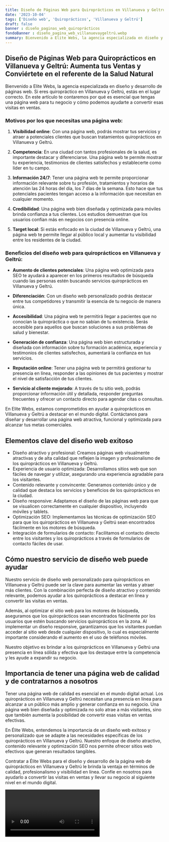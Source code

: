 ```yaml
---
title: Diseño de Páginas Web para Quiroprácticos en Villanueva y Geltrú
date: '2023-10-04'
tags: ['Diseño web', 'Quiroprácticos', 'Villanueva y Geltrú']
draft: false
banner : diseño_paginas_web_quiroprácticos
fondoBanner : diseño_pagina_web_villanuevaygeltrú.webp
summary: Bienvenido a Elite Webs, la agencia especializada en diseño y desarrollo de páginas web. Si eres quiropráctico en Villanueva y Geltrú, estás en el lugar correcto. En este artículo te contaremos por qué es esencial que tengas una página web para tu negocio y cómo podemos ayudarte a convertir esas visitas en ventas.
---
```


## Diseño de Páginas Web para Quiroprácticos en Villanueva y Geltrú: Aumenta tus Ventas y Conviértete en el referente de la Salud Natural

Bienvenido a Elite Webs, la agencia especializada en diseño y desarrollo de páginas web. Si eres quiropráctico en Villanueva y Geltrú, estás en el lugar correcto. En este artículo te contaremos por qué es esencial que tengas una página web para tu negocio y cómo podemos ayudarte a convertir esas visitas en ventas.

### Motivos por los que necesitas una página web:

1. **Visibilidad online**: Con una página web, podrás mostrar tus servicios y atraer a potenciales clientes que buscan tratamientos quiroprácticos en Villanueva y Geltrú.

2. **Competencia**: En una ciudad con tantos profesionales de la salud, es importante destacar y diferenciarse. Una página web te permite mostrar tu experiencia, testimonios de clientes satisfechos y establecerte como líder en tu campo.

3. **Información 24/7**: Tener una página web te permite proporcionar información relevante sobre tu profesión, tratamientos y horarios de atención las 24 horas del día, los 7 días de la semana. Esto hace que tus potenciales pacientes tengan acceso a la información que necesitan en cualquier momento.

4. **Credibilidad**: Una página web bien diseñada y optimizada para móviles brinda confianza a tus clientes. Los estudios demuestran que los usuarios confían más en negocios con presencia online.

5. **Target local**: Si estás enfocado en la ciudad de Villanueva y Geltrú, una página web te permite llegar al público local y aumentar tu visibilidad entre los residentes de la ciudad.

### Beneficios del diseño web para quiroprácticos en Villanueva y Geltrú:

- **Aumento de clientes potenciales**: Una página web optimizada para SEO te ayudará a aparecer en los primeros resultados de búsqueda cuando las personas estén buscando servicios quiroprácticos en Villanueva y Geltrú.

- **Diferenciación**: Con un diseño web personalizado podrás destacar entre tus competidores y transmitir la esencia de tu negocio de manera única.

- **Accesibilidad**: Una página web te permitirá llegar a pacientes que no conocían la quiropráctica o que no sabían de tu existencia. Serás accesible para aquellos que buscan soluciones a sus problemas de salud y bienestar.

- **Generación de confianza**: Una página web bien estructurada y diseñada con información sobre tu formación académica, experiencia y testimonios de clientes satisfechos, aumentará la confianza en tus servicios.

- **Reputación online**: Tener una página web te permitirá gestionar tu presencia en línea, responder a las opiniones de tus pacientes y mostrar el nivel de satisfacción de tus clientes.

- **Servicio al cliente mejorado**: A través de tu sitio web, podrás proporcionar información útil y detallada, responder preguntas frecuentes y ofrecer un contacto directo para agendar citas o consultas.

En Elite Webs, estamos comprometidos en ayudar a quiroprácticos en Villanueva y Geltrú a destacar en el mundo digital. Contáctanos para diseñar y desarrollar una página web atractiva, funcional y optimizada para alcanzar tus metas comerciales.

<GifSeo />

<Cta />

## Elementos clave del diseño web exitoso

- Diseño atractivo y profesional: Creamos páginas web visualmente atractivas y de alta calidad que reflejen la imagen y profesionalismo de los quiroprácticos en Villanueva y Geltrú.
- Experiencia de usuario optimizada: Desarrollamos sitios web que son fáciles de navegar y utilizar, asegurando una experiencia agradable para los visitantes.
- Contenido relevante y convincente: Generamos contenido único y de calidad que destaca los servicios y beneficios de los quiroprácticos en la ciudad.
- Diseño responsive: Adaptamos el diseño de las páginas web para que se visualicen correctamente en cualquier dispositivo, incluyendo móviles y tablets.
- Optimización SEO: Implementamos las técnicas de optimización SEO para que los quiroprácticos en Villanueva y Geltrú sean encontrados fácilmente en los motores de búsqueda.
- Integración de formularios de contacto: Facilitamos el contacto directo entre los visitantes y los quiroprácticos a través de formularios de contacto fáciles de usar.

## Cómo nuestro servicio de diseño web puede ayudar

Nuestro servicio de diseño web personalizado para quiroprácticos en Villanueva y Geltrú puede ser la clave para aumentar las ventas y atraer más clientes. Con la combinación perfecta de diseño atractivo y contenido relevante, podemos ayudar a los quiroprácticos a destacar en línea y convertir las visitas en ventas.

Además, al optimizar el sitio web para los motores de búsqueda, aseguramos que los quiroprácticos sean encontrados fácilmente por los usuarios que estén buscando servicios quiroprácticos en la zona. Al implementar un diseño responsive, garantizamos que los visitantes puedan acceder al sitio web desde cualquier dispositivo, lo cual es especialmente importante considerando el aumento en el uso de teléfonos móviles.

Nuestro objetivo es brindar a los quiroprácticos en Villanueva y Geltrú una presencia en línea sólida y efectiva que los destaque entre la competencia y les ayude a expandir su negocio.

## Importancia de tener una página web de calidad y de contratarnos a nosotros

Tener una página web de calidad es esencial en el mundo digital actual. Los quiroprácticos en Villanueva y Geltrú necesitan una presencia en línea para alcanzar a un público más amplio y generar confianza en su negocio. Una página web bien diseñada y optimizada no solo atrae a más visitantes, sino que también aumenta la posibilidad de convertir esas visitas en ventas efectivas.

En Élite Webs, entendemos la importancia de un diseño web exitoso y personalizado que se adapte a las necesidades específicas de los quiroprácticos en Villanueva y Geltrú. Nuestro enfoque de diseño atractivo, contenido relevante y optimización SEO nos permite ofrecer sitios web efectivos que generan resultados tangibles.

Contratar a Élite Webs para el diseño y desarrollo de la página web de quiroprácticos en Villanueva y Geltrú le brinda la ventaja en términos de calidad, profesionalismo y visibilidad en línea. Confíe en nosotros para ayudarlo a convertir las visitas en ventas y llevar su negocio al siguiente nivel en el mundo digital.

<Video />

<CtaBot job='Quiroprácticos' city='Villanueva y Geltrú'/>

<Gmaps query='Villanueva y Geltrú+españa+maps' />